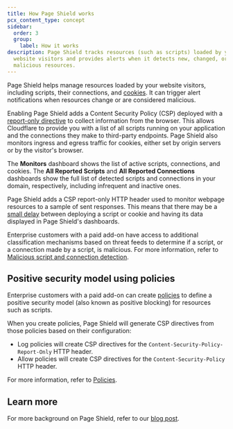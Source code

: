 ```yaml
---
title: How Page Shield works
pcx_content_type: concept
sidebar:
  order: 3
  group:
    label: How it works
description: Page Shield tracks resources (such as scripts) loaded by your
  website visitors and provides alerts when it detects new, changed, or
  malicious resources.
---
```



Page Shield helps manage resources loaded by your website visitors, including scripts, their connections, and [cookies](https://www.cloudflare.com/learning/privacy/what-are-cookies/). It can trigger alert notifications when resources change or are considered malicious.

Enabling Page Shield adds a <GlossaryTooltip term="content security policy (CSP)" link="https://developer.mozilla.org/en-US/docs/Web/HTTP/CSP">Content Security Policy (CSP)</GlossaryTooltip> deployed with a [report-only directive](/page-shield/reference/csp-header/) to collect information from the browser. This allows Cloudflare to provide you with a list of all scripts running on your application and the connections they make to third-party endpoints. Page Shield also monitors ingress and egress traffic for cookies, either set by origin servers or by the visitor's browser.

The **Monitors** dashboard shows the list of active scripts, connections, and cookies. The **All Reported Scripts** and **All Reported Connections** dashboards show the full list of detected scripts and connections in your domain, respectively, including infrequent and inactive ones.

Page Shield adds a CSP report-only HTTP header used to monitor webpage resources to a sample of sent responses. This means that there may be a [small delay](/page-shield/troubleshooting/#why-do-i-not-see-scripts-after-i-activated-page-shield) between deploying a script or cookie and having its data displayed in Page Shield's dashboards.

Enterprise customers with a paid add-on have access to additional classification mechanisms based on threat feeds to determine if a script, or a connection made by a script, is malicious. For more information, refer to [Malicious script and connection detection](/page-shield/how-it-works/malicious-script-detection/).

## Positive security model using policies

Enterprise customers with a paid add-on can create [policies](/page-shield/policies/) to define a positive security model (also known as positive blocking) for resources such as scripts.

When you create policies, Page Shield will generate CSP directives from those policies based on their configuration:

- Log policies will create CSP directives for the `Content-Security-Policy-Report-Only` HTTP header.
- Allow policies will create CSP directives for the `Content-Security-Policy` HTTP header.

For more information, refer to [Policies](/page-shield/policies/).

## Learn more

For more background on Page Shield, refer to our [blog post](https://blog.cloudflare.com/page-shield-generally-available/).
